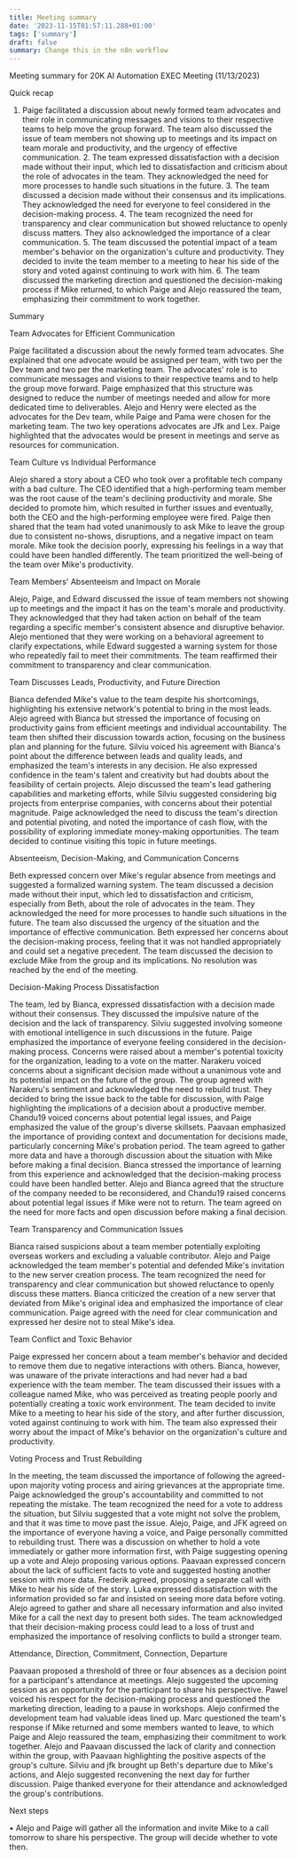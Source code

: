 ```yaml
---
title: Meeting summary
date: '2023-11-15T01:57:11.288+01:00'
tags: ['summary']
draft: false
summary: Change this in the n8n workflow
---
```


Meeting summary for 20K AI Automation EXEC Meeting (11/13/2023)



Quick recap


1. Paige facilitated a discussion about newly formed team advocates and
their role in communicating messages and visions to their respective teams
to help move the group forward. The team also discussed the issue of team
members not showing up to meetings and its impact on team morale and
productivity, and the urgency of effective communication. 2. The team
expressed dissatisfaction with a decision made without their input, which
led to dissatisfaction and criticism about the role of advocates in the
team. They acknowledged the need for more processes to handle such
situations in the future. 3. The team discussed a decision made without
their consensus and its implications. They acknowledged the need for
everyone to feel considered in the decision-making process. 4. The team
recognized the need for transparency and clear communication but showed
reluctance to openly discuss matters. They also acknowledged the importance
of a clear communication. 5. The team discussed the potential impact of a
team member's behavior on the organization's culture and productivity. They
decided to invite the team member to a meeting to hear his side of the
story and voted against continuing to work with him. 6. The team discussed
the marketing direction and questioned the decision-making process if Mike
returned, to which Paige and Alejo reassured the team, emphasizing their
commitment to work together.


Summary





Team Advocates for Efficient Communication

Paige facilitated a discussion about the newly formed team advocates. She
explained that one advocate would be assigned per team, with two per the
Dev team and two per the marketing team. The advocates' role is to
communicate messages and visions to their respective teams and to help the
group move forward. Paige emphasized that this structure was designed to
reduce the number of meetings needed and allow for more dedicated time to
deliverables. Alejo and Henry were elected as the advocates for the Dev
team, while Paige and Pama were chosen for the marketing team. The two key
operations advocates are Jfk and Lex. Paige highlighted that the advocates
would be present in meetings and serve as resources for communication.


Team Culture vs Individual Performance

Alejo shared a story about a CEO who took over a profitable tech company
with a bad culture. The CEO identified that a high-performing team member
was the root cause of the team's declining productivity and morale. She
decided to promote him, which resulted in further issues and eventually,
both the CEO and the high-performing employee were fired. Paige then shared
that the team had voted unanimously to ask Mike to leave the group due to
consistent no-shows, disruptions, and a negative impact on team morale.
Mike took the decision poorly, expressing his feelings in a way that could
have been handled differently. The team prioritized the well-being of the
team over Mike's productivity.


Team Members' Absenteeism and Impact on Morale

Alejo, Paige, and Edward discussed the issue of team members not showing up
to meetings and the impact it has on the team's morale and productivity.
They acknowledged that they had taken action on behalf of the team
regarding a specific member's consistent absence and disruptive behavior.
Alejo mentioned that they were working on a behavioral agreement to clarify
expectations, while Edward suggested a warning system for those who
repeatedly fail to meet their commitments. The team reaffirmed their
commitment to transparency and clear communication.


Team Discusses Leads, Productivity, and Future Direction

Bianca defended Mike's value to the team despite his shortcomings,
highlighting his extensive network's potential to bring in the most leads.
Alejo agreed with Bianca but stressed the importance of focusing on
productivity gains from efficient meetings and individual accountability.
The team then shifted their discussion towards action, focusing on the
business plan and planning for the future. Silviu voiced his agreement with
Bianca's point about the difference between leads and quality leads, and
emphasized the team's interests in any decision. He also expressed
confidence in the team's talent and creativity but had doubts about the
feasibility of certain projects. Alejo discussed the team's lead gathering
capabilities and marketing efforts, while Silviu suggested considering big
projects from enterprise companies, with concerns about their potential
magnitude. Paige acknowledged the need to discuss the team's direction and
potential pivoting, and noted the importance of cash flow, with the
possibility of exploring immediate money-making opportunities. The team
decided to continue visiting this topic in future meetings.


Absenteeism, Decision-Making, and Communication Concerns

Beth expressed concern over Mike's regular absence from meetings and
suggested a formalized warning system. The team discussed a decision made
without their input, which led to dissatisfaction and criticism, especially
from Beth, about the role of advocates in the team. They acknowledged the
need for more processes to handle such situations in the future. The team
also discussed the urgency of the situation and the importance of effective
communication. Beth expressed her concerns about the decision-making
process, feeling that it was not handled appropriately and could set a
negative precedent. The team discussed the decision to exclude Mike from
the group and its implications. No resolution was reached by the end of the
meeting.


Decision-Making Process Dissatisfaction

The team, led by Bianca, expressed dissatisfaction with a decision made
without their consensus. They discussed the impulsive nature of the
decision and the lack of transparency. Silviu suggested involving someone
with emotional intelligence in such discussions in the future. Paige
emphasized the importance of everyone feeling considered in the
decision-making process. Concerns were raised about a member's potential
toxicity for the organization, leading to a vote on the matter. Narakeru
voiced concerns about a significant decision made without a unanimous vote
and its potential impact on the future of the group. The group agreed with
Narakeru's sentiment and acknowledged the need to rebuild trust. They
decided to bring the issue back to the table for discussion, with Paige
highlighting the implications of a decision about a productive member.
Chandu19 voiced concerns about potential legal issues, and Paige emphasized
the value of the group's diverse skillsets. Paavaan emphasized the
importance of providing context and documentation for decisions made,
particularly concerning Mike's probation period. The team agreed to gather
more data and have a thorough discussion about the situation with Mike
before making a final decision. Bianca stressed the importance of learning
from this experience and acknowledged that the decision-making process
could have been handled better. Alejo and Bianca agreed that the structure
of the company needed to be reconsidered, and Chandu19 raised concerns
about potential legal issues if Mike were not to return. The team agreed on
the need for more facts and open discussion before making a final decision.


Team Transparency and Communication Issues

Bianca raised suspicions about a team member potentially exploiting
overseas workers and excluding a valuable contributor. Alejo and Paige
acknowledged the team member's potential and defended Mike's invitation to
the new server creation process. The team recognized the need for
transparency and clear communication but showed reluctance to openly
discuss these matters. Bianca criticized the creation of a new server that
deviated from Mike's original idea and emphasized the importance of clear
communication. Paige agreed with the need for clear communication and
expressed her desire not to steal Mike's idea.


Team Conflict and Toxic Behavior

Paige expressed her concern about a team member's behavior and decided to
remove them due to negative interactions with others. Bianca, however, was
unaware of the private interactions and had never had a bad experience with
the team member. The team discussed their issues with a colleague named
Mike, who was perceived as treating people poorly and potentially creating
a toxic work environment. The team decided to invite Mike to a meeting to
hear his side of the story, and after further discussion, voted against
continuing to work with him. The team also expressed their worry about the
impact of Mike's behavior on the organization's culture and productivity.


Voting Process and Trust Rebuilding

In the meeting, the team discussed the importance of following the
agreed-upon majority voting process and airing grievances at the
appropriate time. Paige acknowledged the group's accountability and
committed to not repeating the mistake. The team recognized the need for a
vote to address the situation, but Silviu suggested that a vote might not
solve the problem, and that it was time to move past the issue. Alejo,
Paige, and JFK agreed on the importance of everyone having a voice, and
Paige personally committed to rebuilding trust. There was a discussion on
whether to hold a vote immediately or gather more information first, with
Paige suggesting opening up a vote and Alejo proposing various options.
Paavaan expressed concern about the lack of sufficient facts to vote and
suggested hosting another session with more data. Frederik agreed,
proposing a separate call with Mike to hear his side of the story. Luka
expressed dissatisfaction with the information provided so far and insisted
on seeing more data before voting. Alejo agreed to gather and share all
necessary information and also invited Mike for a call the next day to
present both sides. The team acknowledged that their decision-making
process could lead to a loss of trust and emphasized the importance of
resolving conflicts to build a stronger team.


Attendance, Direction, Commitment, Connection, Departure

Paavaan proposed a threshold of three or four absences as a decision point
for a participant's attendance at meetings. Alejo suggested the upcoming
session as an opportunity for the participant to share his perspective.
Pawel voiced his respect for the decision-making process and questioned the
marketing direction, leading to a pause in workshops. Alejo confirmed the
development team had valuable ideas lined up. Marc questioned the team's
response if Mike returned and some members wanted to leave, to which Paige
and Alejo reassured the team, emphasizing their commitment to work
together. Alejo and Paavaan discussed the lack of clarity and connection
within the group, with Paavaan highlighting the positive aspects of the
group's culture. Silviu and jfk brought up Beth's departure due to Mike's
actions, and Alejo suggested reconvening the next day for further
discussion. Paige thanked everyone for their attendance and acknowledged
the group's contributions.


Next steps


• Alejo and Paige will gather all the information and invite Mike to a call
tomorrow to share his perspective. The group will decide whether to vote
then.

